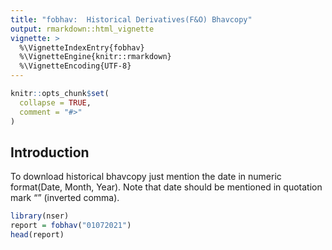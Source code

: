 ---
title: "fobhav:  Historical Derivatives(F&O) Bhavcopy"
output: rmarkdown::html_vignette
vignette: >
  %\VignetteIndexEntry{fobhav}
  %\VignetteEngine{knitr::rmarkdown}
  %\VignetteEncoding{UTF-8}
---

```{r, include = FALSE}
knitr::opts_chunk$set(
  collapse = TRUE,
  comment = "#>"
)
```

## Introduction 

To download historical bhavcopy just mention the date in numeric format(Date, Month, Year). Note that date should be mentioned 
in quotation mark "" (inverted comma). 

```{r setup}
library(nser)
report = fobhav("01072021")
head(report)
```
